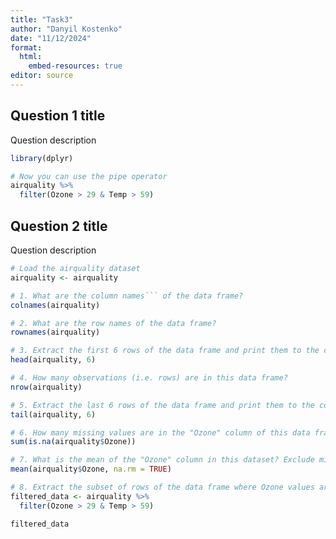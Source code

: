 ```yaml
---
title: "Task3"
author: "Danyil Kostenko"
date: "11/12/2024"
format:
  html:
    embed-resources: true
editor: source
---
```


## Question 1 title

Question description

```r
library(dplyr)

# Now you can use the pipe operator
airquality %>%
  filter(Ozone > 29 & Temp > 59)
```


## Question 2 title

Question description

```r
# Load the airquality dataset
airquality <- airquality

# 1. What are the column names``` of the data frame?
colnames(airquality)

# 2. What are the row names of the data frame?
rownames(airquality)

# 3. Extract the first 6 rows of the data frame and print them to the console
head(airquality, 6)

# 4. How many observations (i.e. rows) are in this data frame?
nrow(airquality)

# 5. Extract the last 6 rows of the data frame and print them to the console
tail(airquality, 6)

# 6. How many missing values are in the "Ozone" column of this data frame?
sum(is.na(airquality$Ozone))

# 7. What is the mean of the "Ozone" column in this dataset? Exclude missing values (coded as NA) from this calculation.
mean(airquality$Ozone, na.rm = TRUE)

# 8. Extract the subset of rows of the data frame where Ozone values are above 31 and Temp values are above 90.
filtered_data <- airquality %>%
  filter(Ozone > 29 & Temp > 59)

filtered_data
```

